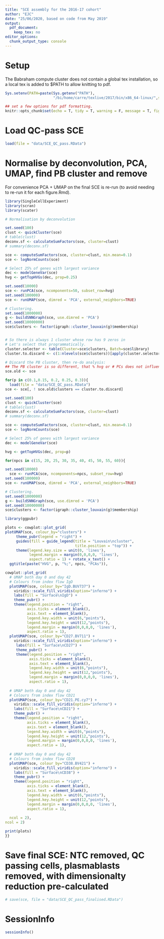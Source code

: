 ```yaml
---
title: "SCE assembly for the 2016-17 cohort"
author: "EJC"
date: "25/06/2020, based on code from May 2019"
output: 
  pdf_document: 
    keep_tex: no
editor_options: 
  chunk_output_type: console
---
```


# Setup

The Babraham compute cluster does not contain a global tex installation, so a local tex is added to $PATH to allow knitting to pdf.

```r
Sys.setenv(PATH=paste(Sys.getenv("PATH"),
                      "/bi/home/carre/texlive/2017/bin/x86_64-linux/",sep=":"))

```

```r

## set a few options for pdf formatting.
knitr::opts_chunk$set(echo = T, tidy = T, warning = F, message = T, fig.width = 7, fig.height = 4.5, tidy.opts=list(width.cutoff=60))
```

# Load QC-pass SCE

```r
load(file = "data/SCE_QC_pass.RData")
```

# Normalise by deconvolution, PCA, UMAP, find PB cluster and remove

For convenience PCA + UMAP on the final SCE is re-run (to avoid needing to re-run it for each figure.Rmd).

```r
library(SingleCellExperiment)
library(scran)
library(scater)

# Normalisation by deconvolution

set.seed(100)
clust <- quickCluster(sce) 
# table(clust)
deconv.sf <- calculateSumFactors(sce, cluster=clust)
# summary(deconv.sf)

sce <- computeSumFactors(sce, cluster=clust, min.mean=0.1)
sce <- logNormCounts(sce)

# Select 25% of genes with largest variance
dec <- modelGeneVar(sce)
hvg <- getTopHVGs(dec, prop=0.25)

set.seed(10000)
sce <- runPCA(sce, ncomponents=50, subset_row=hvg)
set.seed(100000)
sce <- runUMAP(sce, dimred = 'PCA', external_neighbors=TRUE)

# Clustering.
set.seed(1000000)
g <- buildSNNGraph(sce, use.dimred = 'PCA')
set.seed(10000000)
sce$clusters <- factor(igraph::cluster_louvain(g)$membership)


# So there is always 1 cluster whose row has 9 zeros in
# Let's select that programmatically.
cluster.selector <- table(Cluster=sce$clusters, Batch=sce$library)
cluster.to.discard <- c(1:nlevels(sce$clusters))[apply(cluster.selector, 1, function(x) sum(x == 0)) == 9]

# Discard the PB cluster, then re-do analysis:
## The PB cluster is so different, that % hvg or # PCs does not influence their clustering apart
sce.old <- sce
```

```r
for(p in c(0.1,0.15, 0.2, 0.25, 0.3)){
  load(file = "data/SCE_QC_pass.RData")
sce <- sce[, ! sce.old$clusters == cluster.to.discard]

set.seed(100)
clust <- quickCluster(sce) 
# table(clust)
deconv.sf <- calculateSumFactors(sce, cluster=clust)
# summary(deconv.sf)

sce <- computeSumFactors(sce, cluster=clust, min.mean=0.1)
sce <- logNormCounts(sce)

# Select 25% of genes with largest variance
dec <- modelGeneVar(sce)

hvg <- getTopHVGs(dec, prop=p)

for(npcs in c(15, 20, 25, 30, 35, 40, 45, 50, 55, 60)){

set.seed(10000)
  sce <- runPCA(sce, ncomponents=npcs, subset_row=hvg)
set.seed(100000)
sce <- runUMAP(sce, dimred = 'PCA', external_neighbors=TRUE)

# Clustering.
set.seed(1000000)
g <- buildSNNGraph(sce, use.dimred = 'PCA')
set.seed(10000000)
sce$clusters <- factor(igraph::cluster_louvain(g)$membership)

library(ggpubr)

plots <- cowplot::plot_grid(
plotUMAP(sce, colour_by="clusters") + 
     theme_pubr(legend = "right") + 
     guides(fill = guide_legend(title = "Louvain\ncluster",
                                title.position = "top")) + 
     theme(legend.key.size = unit(0, 'lines'),
           legend.margin = margin(0,0,0,0, 'lines'),
           aspect.ratio = 1) + rotate_x_text() +
  ggtitle(paste("HVG", p, "%;", npcs, "PCAs")),

cowplot::plot_grid(
  # UMAP both day 0 and day 42
  # Colours from index flow IgD
  plotUMAP(sce, colour_by="IgD.BUV737") +
    viridis::scale_fill_viridis(option="inferno") + 
    labs(fill = "Surface\nIgD") +
    theme_pubr() + 
    theme(legend.position = "right",
          axis.ticks = element_blank(),
          axis.text = element_blank(),
          legend.key.width = unit(6,"points"),
          legend.key.height = unit(12,"points"),
          legend.margin = margin(0,0,0,0, 'lines'),
          aspect.ratio = 1),
  plotUMAP(sce, colour_by="CD27.BV711") + 
    viridis::scale_fill_viridis(option="inferno") +
     labs(fill = "Surface\nCD27") +
     theme_pubr() +
     theme(legend.position = "right",
           axis.ticks = element_blank(),
           axis.text = element_blank(),
           legend.key.width = unit(6,"points"),
           legend.key.height = unit(12,"points"),
           legend.margin = margin(0,0,0,0, 'lines'),
           aspect.ratio = 1),
  
  # UMAP both day 0 and day 42
  # Colours from index flow CD21
  plotUMAP(sce, colour_by="CD21.PE.cy7") +
    viridis::scale_fill_viridis(option="inferno") +
    labs(fill = "Surface\nCD21") +
    theme_pubr() +
    theme(legend.position = "right",
          axis.ticks = element_blank(),
          axis.text = element_blank(),
          legend.key.width = unit(6,"points"),
          legend.key.height = unit(12,"points"),
          legend.margin = margin(0,0,0,0, 'lines'),
          aspect.ratio = 1),
  
  # UMAP both day 0 and day 42
  # Colours from index flow CD28
  plotUMAP(sce, colour_by="CD38.BV421") + 
    viridis::scale_fill_viridis(option="inferno") +
    labs(fill = "Surface\nCD38") +
    theme_pubr() +
    theme(legend.position = "right",
          axis.ticks = element_blank(),
          axis.text = element_blank(),
          legend.key.width = unit(6,"points"),
          legend.key.height = unit(12,"points"),
          legend.margin = margin(0,0,0,0, 'lines'),
          aspect.ratio = 1),
  
  ncol = 2),
ncol = 2)

print(plots)
}}
```

# Save final SCE: NTC removed, QC passing cells, plasmablasts removed, with dimensionalty reduction pre-calculated

```r

# save(sce, file = "data/SCE_QC_pass_finalised.RData")

```
# SessionInfo

```r

sessionInfo()

```